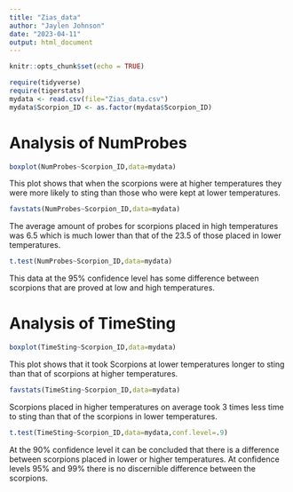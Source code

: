 ```yaml
---
title: "Zias_data"
author: "Jaylen Johnson"
date: "2023-04-11"
output: html_document
---
```


```r
knitr::opts_chunk$set(echo = TRUE)
```

```r
require(tidyverse)
require(tigerstats)
mydata <- read.csv(file="Zias_data.csv")
mydata$Scorpion_ID <- as.factor(mydata$Scorpion_ID)
```

#   Analysis of NumProbes

```r
boxplot(NumProbes~Scorpion_ID,data=mydata)
```


This plot shows that when the scorpions were at higher temperatures they were more likely to sting than those who were kept at lower temperatures.

```r
favstats(NumProbes~Scorpion_ID,data=mydata)
```


The average amount of probes for scorpions placed in high temperatures was 6.5 which is much lower than that of the 23.5 of those placed in lower temperatures.  


```r
t.test(NumProbes~Scorpion_ID,data=mydata)
```
  
This data at the 95% confidence level has some difference between scorpions that are proved at low and high temperatures. 

#   Analysis of TimeSting

```r
boxplot(TimeSting~Scorpion_ID,data=mydata)
```

This plot shows that it took Scorpions at lower temperatures longer to sting than that of scorpions at higher temperatures.

```r
favstats(TimeSting~Scorpion_ID,data=mydata)
```


Scorpions placed in higher temperatures on average took 3 times less time to sting than that of the scorpions in lower temperatures.

```r
t.test(TimeSting~Scorpion_ID,data=mydata,conf.level=.9)
```

At the 90% confidence level it can be concluded that there is a difference between scorpions placed in lower or higher temperatures.  At confidence levels 95% and 99% there is no discernible difference between the scorpions.











